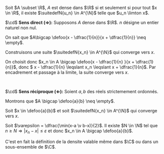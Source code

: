 

<Item type='proposition' titre='caractérisation de la densité'>

Soit $A \subset \R$, $A$ est dense dans $\R$ si et seulement si pour tout $x \in \R$, il existe $\suitedefN{u_n} \in A^{\N}$ telle que $u_n \limton x$.
</Item>

<Hideable type='démonstration' titre=''>

$\cd$ **Sens direct ($\Rightarrow$):** Supposons $A$ dense dans $\R$. $n$ désigne un entier naturel non nul.

On sait que $A\bigcap \defoo{x - \dfrac{1}{n}}{x + \dfrac{1}{n}} \neq \empty$. 

Construisons une suite $\suitedefN{x_n} \in A^{\N}$ qui converge vers $x$. 

On choisit donc $x_n \in A \bigcap \defoo{x - \dfrac{1}{n} }{x + \dfrac{1}{n}}$, donc $ x - \dfrac{1}{n} \leqslant x_n \leqslant x + \dfrac{1}{n}$. Par encadrement et passage à la limite, la suite converge vers $x$.

<br/>

$\cd$ **Sens réciproque ($\Leftarrow$):** Soient $a,b$ des réels strictemement ordonnés. 

Montrons que $A \bigcap \defoo{a}{b} \neq \empty$.

Soit $x \in \defoo{a}{b}$ et soit $\suitedefN{x_n} \in A^{\N}$ qui converge vers $x$. 

Soit $\varepsilon = \dfrac{\min(x-a \v b-x)}{2}$. Il existe $N \in \N$ tel que $n \geqslant N \Rightarrow |x_n - x| \leqslant \varepsilon$ et donc $x_n \in A \bigcap \defoo{a}{b}$.
</Hideable>


<Remarque titre=''>
C'est en fait la définition de la densite valable même dans $\C$ ou dans un sous-ensemble de $\C$.
</Remarque>